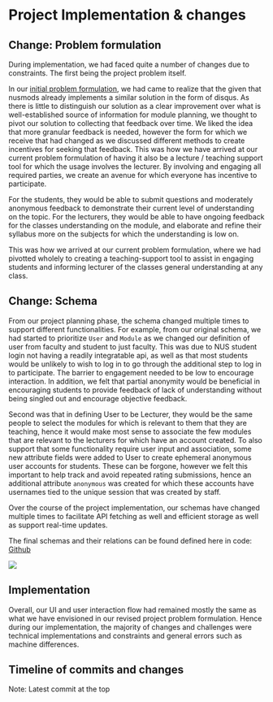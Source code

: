 
<Meta title="Project Implementation & changes" />

# Project Implementation & changes

## Change: Problem formulation
During implementation, we had faced quite a number of changes due to constraints. The first being the 
project problem itself. 

In our [initial problem formulation](?path=/story/archive-it5007-initial-project-problem-formulation--page), we 
had came to realize that the given that nusmods already implements a similar solution in the form of disqus. As 
there is little to distinguish our solution as a clear improvement over what is well-established source of information 
for module planning, we thought to pivot our solution to collecting that feedback over time. We liked the idea that 
more granular feedback is needed, however the form for which we receive that had changed as we discussed different 
methods to create incentives for seeking that feedback. This was how we have arrived at our current problem formulation 
of having it also be a lecture / teaching support tool for which the usage involves the lecturer. By involving and engaging 
all required parties, we create an avenue for which everyone has incentive to participate.

For the students, they would be able to submit questions and moderately anonymous feedback to demonstrate their current level 
of understanding on the topic. For the lecturers, they would be able to have ongoing feedback for the classes understanding on the module,
and elaborate and refine their syllabus more on the subjects for which the understanding is low on.

This was how we arrived at our current problem formulation, where we had pivotted wholely to creating a teaching-support tool 
to assist in engaging students and informing lecturer of the classes general understanding at any class.

## Change: Schema
From our project planning phase, the schema changed multiple times to support different functionalities.
For example, from our original schema, we had started to prioritize `User` and `Module` as we changed our definition of user from 
faculty and student to just faculty. This was due to NUS student login not having a readily integratable api, as well as that most 
students would be unlikely to wish to log in to go through the additional step to log in to participate. The barrier to engagement 
needed to be low to encourage interaction. In addition, we felt that partial anonymity would be beneficial in encouraging students to provide 
feedback of lack of understanding without being singled out and encourage objective feedback.

Second was that in defining User to be Lecturer, they would be the same people to select the modules for which is relevant to 
them that they are teaching, hence it would make most sense to associate the few modules that are relevant to the lecturers for which 
have an account created. To also support that some functionality require user input and association, some new attribute fields were 
added to User to create ephemeral anonymous user accounts for students. These can be forgone, however we felt this important to help 
track and avoid repeated rating submissions, hence an additional attribute `anonymous` was created for which these accounts have 
usernames tied to the unique session that was created by staff.

Over the course of the project implementation, our schemas have changed multiple times to facilitate API fetching as well and 
efficient storage as well as support real-time updates.

The final schemas and their relations can be found defined here in code: 
[Github](https://github.com/IT5007-2220/course-project-meme-stack/tree/main/server/models)

<img src={NewSchema} />

## Implementation
Overall, our UI and user interaction flow had remained mostly the same as what we have envisioned 
in our revised project problem formulation. Hence during our implementation, the majority of changes and challenges were technical 
implementations and constraints and general errors such as machine differences. 

## Timeline of commits and changes
Note: Latest commit at the top

<CommitGraph />
